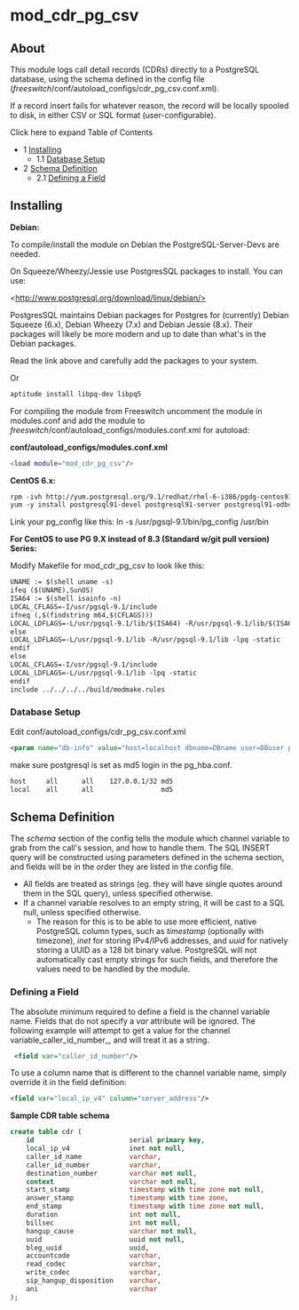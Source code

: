 
# mod_cdr_pg_csv 

 

## About

This module logs call detail records (CDRs) directly to a PostgreSQL database, using the schema defined in the config file (_freeswitch_/conf/autoload\_configs/cdr\_pg\_csv.conf.xml).

If a record insert fails for whatever reason, the record will be locally spooled to disk, in either CSV or SQL format (user-configurable).

Click here to expand Table of Contents

* 1 [Installing](#installing)  
   * 1.1 [Database Setup](#database-setup)
* 2 [Schema Definition](#schema-definition)  
   * 2.1 [Defining a Field](#defining-a-field)

## Installing

**Debian:**

To compile/install the module on Debian the PostgreSQL-Server-Devs are needed.

On Squeeze/Wheezy/Jessie use PostgresSQL packages to install. You can use:

\<http://www.postgresql.org/download/linux/debian/>

PostgresSQL maintains Debian packages for Postgres for (currently) Debian Squeeze (6.x), Debian Wheezy (7.x) and Debian Jessie (8.x). Their packages will likely be more modern and up to date than what's in the Debian packages.

Read the link above and carefully add the packages to your system.

Or

```xml
aptitude install libpq-dev libpq5
```

For compiling the module from Freeswitch uncomment the module in modules.conf and add the module to _freeswitch_/conf/autoload\_configs/modules.conf.xml for autoload:

**conf/autoload\_configs/modules.conf.xml**

```bash
<load module="mod_cdr_pg_csv"/>
```

  
**CentOS 6.x:**

```xml
rpm -ivh http://yum.postgresql.org/9.1/redhat/rhel-6-i386/pgdg-centos91-9.1-4.noarch.rpm
yum -y install postgresql91-devel postgresql91-server postgresql91-odbc postgresql91-plperl
```

Link your pg\_config like this: ln -s /usr/pgsql-9.1/bin/pg\_config /usr/bin

**For CentOS to use PG 9.X instead of 8.3 (Standard w/git pull version) Series:**

Modify Makefile for mod\_cdr\_pg\_csv to look like this:

```xml
UNAME := $(shell uname -s)
ifeq ($(UNAME),SunOS)
ISA64 := $(shell isainfo -n)
LOCAL_CFLAGS=-I/usr/pgsql-9.1/include
ifneq (,$(findstring m64,$(CFLAGS)))
LOCAL_LDFLAGS=-L/usr/pgsql-9.1/lib/$(ISA64) -R/usr/pgsql-9.1/lib/$(ISA64) -lpq -static
else
LOCAL_LDFLAGS=-L/usr/pgsql-9.1/lib -R/usr/pgsql-9.1/lib -lpq -static
endif
else
LOCAL_CFLAGS=-I/usr/pgsql-9.1/include
LOCAL_LDFLAGS=-L/usr/pgsql-9.1/lib -lpq -static
endif
include ../../../../build/modmake.rules
```

### Database Setup

Edit conf/autoload\_configs/cdr\_pg\_csv.conf.xml

```xml
<param name="db-info" value="host=localhost dbname=DBname user=DBuser password=DBpass connect_timeout=10" />
```

make sure postgresql is set as md5 login in the pg\_hba.conf.

```xml
host     all      all    127.0.0.1/32 md5 
local    all      all                 md5
```

## Schema Definition

The _schema_ section of the config tells the module which channel variable to grab from the call's session, and how to handle them. The SQL INSERT query will be constructed using parameters defined in the schema section, and fields will be in the order they are listed in the config file. 

* All fields are treated as strings (eg. they will have single quotes around them in the SQL query), unless specified otherwise.
* If a channel variable resolves to an empty string, it will be cast to a SQL null, unless specified otherwise.  
   * The reason for this is to be able to use more efficient, native PostgreSQL column types, such as _timestamp_ (optionally with timezone), _inet_ for storing IPv4/IPv6 addresses, and _uuid_ for natively storing a UUID as a 128 bit binary value. PostgreSQL will not automatically cast empty strings for such fields, and therefore the values need to be handled by the module.

### Defining a Field

The absolute minimum required to define a field is the channel variable name. Fields that do not specify a _var_ attribute will be ignored. The following example will attempt to get a value for the channel variable_caller\_id\_number_, and will treat it as a string.

```xml
 <field var="caller_id_number"/>
```

To use a column name that is different to the channel variable name, simply override it in the field definition:

```xml
<field var="local_ip_v4" column="server_address"/>
```

**Sample CDR table schema**

```sql
create table cdr (
    id                        serial primary key,
    local_ip_v4               inet not null,
    caller_id_name            varchar,
    caller_id_number          varchar,
    destination_number        varchar not null,
    context                   varchar not null,
    start_stamp               timestamp with time zone not null,
    answer_stamp              timestamp with time zone,
    end_stamp                 timestamp with time zone not null,
    duration                  int not null,
    billsec                   int not null,
    hangup_cause              varchar not null,
    uuid                      uuid not null,
    bleg_uuid                 uuid,
    accountcode               varchar,
    read_codec                varchar,
    write_codec               varchar,
    sip_hangup_disposition    varchar,
    ani                       varchar
);
```


